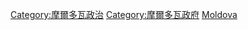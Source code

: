 {{Commonscat|International relations of Moldova}}

[[Category:摩爾多瓦政治|Category:摩爾多瓦政治]]
[[Category:摩爾多瓦政府|Category:摩爾多瓦政府]]
[[Category:欧洲各国外交|Moldova]]